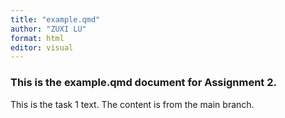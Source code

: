 ```yaml
---
title: "example.qmd"
author: "ZUXI LU"
format: html
editor: visual
---
```


### **This is the example.qmd document for Assignment 2.**

This is the task 1 text.
The content is from the main branch.


